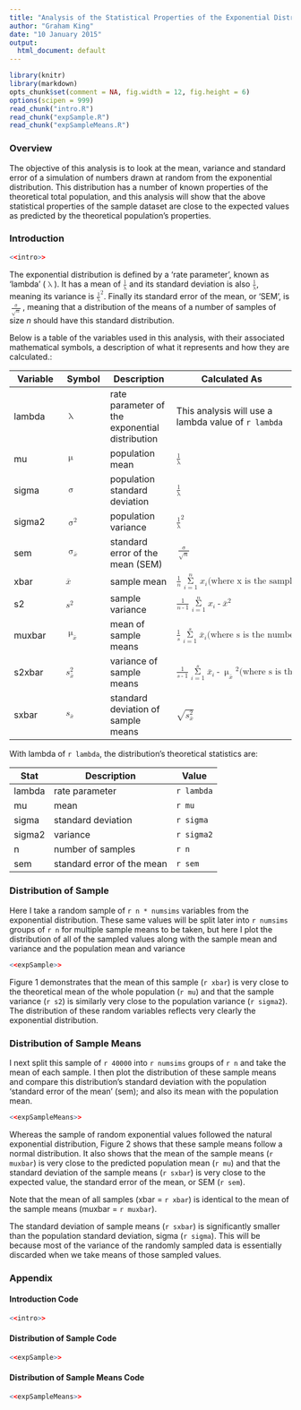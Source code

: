 ```yaml
---
title: "Analysis of the Statistical Properties of the Exponential Distribution"
author: "Graham King"
date: "10 January 2015"
output:
  html_document: default
---
```

```r
library(knitr)
library(markdown)
opts_chunk$set(comment = NA, fig.width = 12, fig.height = 6)
options(scipen = 999)
read_chunk("intro.R")
read_chunk("expSample.R")
read_chunk("expSampleMeans.R")
```

### Overview
The objective of this analysis is to look at the mean, variance and standard error of a simulation of numbers drawn at random from the exponential distribution. This distribution has a number of known properties of the theoretical total population, and this analysis will show that the above statistical properties of the sample dataset are close to the expected values as predicted by the theoretical population's properties.

### Introduction
```r
<<intro>>
```
The exponential distribution is defined by a 'rate parameter', known as 'lambda' (<math display="inline"><mo>&lambda;</mo></math>). It has a mean of <math display="inline"><mfrac bevelled="true"><mrow><mn>1</mn></mrow><mrow><mo>&lambda;</mo></mrow></mfrac></math> and its standard deviation is also <math display="inline"><mrow><mfrac bevelled="true"><mrow><mn>1</mn></mrow><mrow><mo>&lambda;</mo></mrow></mfrac></math>, meaning its variance is <math display="inline"><msup><mfenced><mfrac bevelled="true"><mrow><mn>1</mn></mrow><mrow><mo>&lambda;</mo></mrow></mfrac></mfenced><mn>2</mn></msup></math>. Finally its standard error of the mean, or 'SEM', is <math display="inline"><mfrac bevelled="true"><mrow><mo>&sigma;</mo></mrow><mrow><msqrt><mi>n</mi></msqrt></mrow></mfrac></math>, meaning that a distribution of the means of a number of samples of size *n* should have this standard distribution.

Below is a table of the variables used in this analysis, with their associated mathematical symbols, a description of what it represents and how they are calculated.:

Variable  |  Symbol | Description | Calculated As
--------- | ------- | ----------- | -------------
lambda | <math display="inline"><mo>&lambda;</mo></math> | rate parameter of the exponential distribution |  This analysis will use a lambda value of `r lambda`
mu | <math display="inline"><mo>&mu;</mo></math> | population mean | <math display="inline"><mfrac bevelled="true"><mrow><mn>1</mn></mrow><mrow><mo>&lambda;</mo></mrow></mfrac></math>
sigma | <math display="inline"><mo>&sigma;</mo></math> | population standard deviation | <math display="inline"><mfrac bevelled="true"><mrow><mn>1</mn></mrow><mrow><mo>&lambda;</mo></mrow></mfrac></math>
sigma2 | <math display="inline"><msup><mo>&sigma;</mo><mn mathsize="small">2</mn></msup></math> | population variance | <math display="inline"><msup><mfenced><mfrac bevelled="true"><mrow><mn>1</mn></mrow><mrow><mo>&lambda;</mo></mrow></mfrac></mfenced><mn>2</mn></msup></math>
sem | <math display="inline"><msub><mo>&sigma;</mo><mover><mi>x</mi><mo>&OverBar;</mo></mover></msub></math> | standard error of the mean (SEM) | <math display="inline"><mfrac bevelled="true"><mrow><mo>&sigma;</mo></mrow><mrow><msqrt><mi>n</mi></msqrt></mrow></mfrac></math>
xbar | <math display="inline"><mover><mi>x</mi><mo>&OverBar;</mo></mover></math> | sample mean | <math display="inline"><mfrac><mrow><mn>1</mn></mrow><mrow><mi>n</mi></mrow></mfrac><mrow><munderover><mo>&Sigma;</mo><mrow><mi>i</mi><mo>=</mo><mn>1</mn></mrow><mi>n</mi></munderover><msub><mi>x</mi><mi>i</mi></msub></mrow><mspace linebreak="newline" /><mtext mathsize="small">(where x is the sampled values)</mtext></math>
s2 | <math display="inline"><msup><mi>s</mi><mn mathsize="small">2</mn></msup></math> | sample variance | <math display="inline"><mfrac><mrow><mn>1</mn></mrow><mrow><mi>n</mi><mo>-</mo><mn>1</mn></mrow></mfrac><mrow><munderover><mo>&Sigma;</mo><mrow><mi>i</mi><mo>=</mo><mn>1</mn></mrow><mi>n</mi></munderover><msup><mfenced><mrow><msub><mi>x</mi><mi>i</mi></msub><mo>-</mo><mover><mi>x</mi><mo>&OverBar;</mo></mover></mrow></mfenced><mn>2</mn></msup></mrow></math>
muxbar | <math display="inline"><msub><mo>&mu;</mo><mover><mi>x</mi><mo>&OverBar;</mo></mover></msub></math> | mean of sample means | <math display="inline"><mfrac><mrow><mn>1</mn></mrow><mrow><mi>s</mi></mrow></mfrac><mrow><munderover><mo>&Sigma;</mo><mrow><mi>i</mi><mo>=</mo><mn>1</mn></mrow><mi>s</mi></munderover><msub><mover><mi>x</mi><mo>&OverBar;</mo></mover><mi>i</mi></msub></mrow><mspace linebreak="newline" /><mtext mathsize="small">(where s is the number of simulations)</mtext></math>
s2xbar | <math display="inline"><msubsup><mi>s</mi><mover><mi>x</mi><mo>&OverBar;</mo></mover><mn mathsize="small">2</mn></msubsup></math> | variance of sample means | <math display="inline"><mfrac><mrow><mn>1</mn></mrow><mrow><mi>s</mi><mo>-</mo><mn>1</mn></mrow></mfrac><mrow><munderover><mo>&Sigma;</mo><mrow><mi>i</mi><mo>=</mo><mn>1</mn></mrow><mi>s</mi></munderover><msup><mfenced><mrow><msub><mover><mi>x</mi><mo>&OverBar;</mo></mover><mi>i</mi></msub><mo>-</mo><msub><mo>&mu;</mo><mover><mi>x</mi><mo>&OverBar;</mo></mover></msub></mrow></mfenced><mn>2</mn></msup></mrow><mspace linebreak="newline" /><mtext mathsize="small">(where s is the number of simulations)</mtext></math>
sxbar | <math display="inline"><msub><mi>s</mi><mover><mi>x</mi><mo>&OverBar;</mo></mover></msub></math> | standard deviation of sample means | <math display="inline"><msqrt><msubsup><mi>s</mi><mover><mi>x</mi><mo>&OverBar;</mo></mover><mn mathsize="small">2</mn></msubsup></msqrt></math>

With lambda of `r lambda`, the distribution's theoretical statistics are:

Stat | Description | Value
---- | ----------- | -----
lambda | rate parameter | `r lambda`
mu | mean | `r mu`
sigma | standard deviation | `r sigma`
sigma2 | variance | `r sigma2`
n | number of samples | `r n`
sem | standard error of the mean | `r sem`

### Distribution of Sample
Here I take a random sample of `r n * numsims` variables from the exponential distribution. These same values will be split later into `r numsims` groups of `r n` for multiple sample means to be taken, but here I plot the distribution of all of the sampled values along with the sample mean and variance and the population mean and variance
```r
<<expSample>>
```
Figure 1 demonstrates that the mean of this sample (`r xbar`) is very close to the theoretical mean of the whole population (`r mu`) and that the sample variance (`r s2`) is similarly very close to the population variance (`r sigma2`). The distribution of these random variables reflects very clearly the exponential distribution.

### Distribution of Sample Means
I next split this sample of `r 40000` into `r numsims` groups of `r n` and take the mean of each sample. I then plot the distribution of these sample means and compare this distribution's standard deviation with the population 'standard error of the mean' (sem); and also its mean with the population mean.
```r
<<expSampleMeans>>
```
Whereas the sample of random exponential values followed the natural exponential distribution, Figure 2 shows that these sample means follow a normal distribution. It also shows that the mean of the sample means (`r muxbar`) is very close to the predicted population mean (`r mu`) and that the standard deviation of the sample means (`r sxbar`) is very close to the expected value, the standard error of the mean, or SEM (`r sem`).

Note that the mean of all samples (xbar = `r xbar`) is identical to the mean of the sample means (muxbar = `r muxbar`).

The standard deviation of sample means (`r sxbar`) is significantly smaller than the population standard deviation, sigma (`r sigma`). This will be because most of the variance of the randomly sampled data is essentially discarded when we take means of those sampled values.

### Appendix

#### Introduction Code
```r
<<intro>>
```
#### Distribution of Sample Code
```r
<<expSample>>
```
#### Distribution of Sample Means Code
```r
<<expSampleMeans>>
```